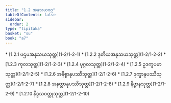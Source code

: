 ```yaml
---
title: "1.2 အနုသယဝဂ္ဂ"
tableOfContents: false
sidebar:
  order: 2
type: "tipitaka"
basket: "su"
book: "a7"
---
```



<DynamicBreadcrumb />



<TableOfContents book="a7" section="1.2">
* [1.2.1 ပဌမအနုသယသုတ္တ](1-2/1-2-1)
* [1.2.2 ဒုတိယအနုသယသုတ္တ](1-2/1-2-2)
* [1.2.3 ကုလသုတ္တ](1-2/1-2-3)
* [1.2.4 ပုဂ္ဂလသုတ္တ](1-2/1-2-4)
* [1.2.5 ဥဒကူပမာသုတ္တ](1-2/1-2-5)
* [1.2.6 အနိစ္စာနုပဿီသုတ္တ](1-2/1-2-6)
* [1.2.7 ဒုက္ခာနုပဿီသုတ္တ](1-2/1-2-7)
* [1.2.8 အနတ္တာနုပဿီသုတ္တ](1-2/1-2-8)
* [1.2.9 နိဗ္ဗာနသုတ္တ](1-2/1-2-9)
* [1.2.10 နိဒ္ဒသဝတ္ထုသုတ္တ](1-2/1-2-10)
</TableOfContents>